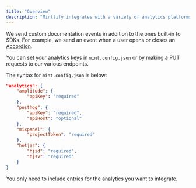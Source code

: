 ```yaml
---
title: "Overview"
description: "Mintlify integrates with a variety of analytics platforms."
---
```


We send custom documentation events in addition to the ones built-in to SDKs. For example, we send an event when a user opens or closes an [Accordion](../components/accordion).

You can set your analytics keys in `mint.config.json` or by making a PUT requests to our various endpoints.

The syntax for `mint.config.json` is below:

```json mint.config.json
"analytics": {
    "amplitude": {
        "apiKey": "required"
    },
    "posthog": {
        "apiKey": "required",
        "apiHost": "optional"
    },
    "mixpanel": {
        "projectToken": "required"
    },
    "hotjar": {
        "hjid": "required",
        "hjsv": "required"
    }
}
```

You only need to include entries for the analytics you want to integrate.
